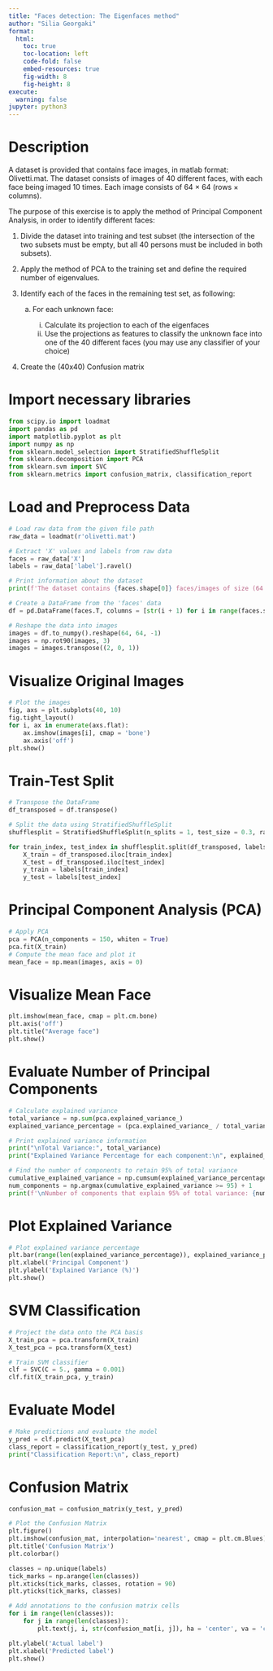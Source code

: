 ```yaml
---
title: "Faces detection: The Eigenfaces method"
author: "Silia Georgaki"
format:
  html:
    toc: true
    toc-location: left
    code-fold: false
    embed-resources: true
    fig-width: 8
    fig-height: 8
execute:
  warning: false
jupyter: python3
---
```


# Description

A dataset is provided that contains face images, in matlab format: Olivetti.mat. The dataset consists of images of 40 different faces, with each face being imaged 10 times. Each image consists of 64 × 64 (rows × columns).

The purpose of this exercise is to apply the method of Principal Component Analysis, in order to identify different faces:

1. Divide the dataset into training and test subset (the intersection of the two subsets must be empty, but all 40 persons must be included in both subsets).
2. Apply the method of PCA to the training set and define the required number of eigenvalues.
3. Identify each of the faces in the remaining test set, as following:

    a. For each unknown face:

        i. Calculate its projection to each of the eigenfaces
        ii. Use the projections as features to classify the unknown face into one of the 40 different faces (you may use any classifier of your choice)
4. Create the (40x40) Confusion matrix

# Import necessary libraries

```python
from scipy.io import loadmat
import pandas as pd
import matplotlib.pyplot as plt
import numpy as np
from sklearn.model_selection import StratifiedShuffleSplit
from sklearn.decomposition import PCA
from sklearn.svm import SVC
from sklearn.metrics import confusion_matrix, classification_report
```

# Load and Preprocess Data

```python
# Load raw data from the given file path
raw_data = loadmat(r'olivetti.mat')

# Extract 'X' values and labels from raw data
faces = raw_data['X']
labels = raw_data['label'].ravel()

# Print information about the dataset
print(f'The dataset contains {faces.shape[0]} faces/images of size (64 x 64) pixels and {len(labels)} corresponding labels.')

# Create a DataFrame from the 'faces' data
df = pd.DataFrame(faces.T, columns = [str(i + 1) for i in range(faces.shape[0])])

# Reshape the data into images
images = df.to_numpy().reshape(64, 64, -1)
images = np.rot90(images, 3)
images = images.transpose((2, 0, 1))
```

# Visualize Original Images

```python
# Plot the images
fig, axs = plt.subplots(40, 10)
fig.tight_layout()
for i, ax in enumerate(axs.flat):
    ax.imshow(images[i], cmap = 'bone')
    ax.axis('off')
plt.show()
```

# Train-Test Split

```python
# Transpose the DataFrame
df_transposed = df.transpose()

# Split the data using StratifiedShuffleSplit
shufflesplit = StratifiedShuffleSplit(n_splits = 1, test_size = 0.3, random_state = 42)

for train_index, test_index in shufflesplit.split(df_transposed, labels):
    X_train = df_transposed.iloc[train_index]
    X_test = df_transposed.iloc[test_index]
    y_train = labels[train_index]
    y_test = labels[test_index]
```

# Principal Component Analysis (PCA)

```python
# Apply PCA
pca = PCA(n_components = 150, whiten = True)
pca.fit(X_train)
# Compute the mean face and plot it
mean_face = np.mean(images, axis = 0)
```

# Visualize Mean Face

```python
plt.imshow(mean_face, cmap = plt.cm.bone)
plt.axis('off')
plt.title("Average face")
plt.show()
```

# Evaluate Number of Principal Components

```python
# Calculate explained variance
total_variance = np.sum(pca.explained_variance_)
explained_variance_percentage = (pca.explained_variance_ / total_variance) * 100

# Print explained variance information
print("\nTotal Variance:", total_variance)
print("Explained Variance Percentage for each component:\n", explained_variance_percentage)

# Find the number of components to retain 95% of total variance
cumulative_explained_variance = np.cumsum(explained_variance_percentage)
num_components = np.argmax(cumulative_explained_variance >= 95) + 1
print(f'\nNumber of components that explain 95% of total variance: {num_components}\n')
```

# Plot Explained Variance

```python
# Plot explained variance percentage
plt.bar(range(len(explained_variance_percentage)), explained_variance_percentage)
plt.xlabel('Principal Component')
plt.ylabel('Explained Variance (%)')
plt.show()
```

# SVM Classification

```python
# Project the data onto the PCA basis
X_train_pca = pca.transform(X_train)
X_test_pca = pca.transform(X_test)

# Train SVM classifier
clf = SVC(C = 5., gamma = 0.001)
clf.fit(X_train_pca, y_train)
```

# Evaluate Model

```python
# Make predictions and evaluate the model
y_pred = clf.predict(X_test_pca)
class_report = classification_report(y_test, y_pred)
print("Classification Report:\n", class_report)
```

# Confusion Matrix

```python
confusion_mat = confusion_matrix(y_test, y_pred)

# Plot the Confusion Matrix
plt.figure()
plt.imshow(confusion_mat, interpolation='nearest', cmap = plt.cm.Blues)
plt.title('Confusion Matrix')
plt.colorbar()

classes = np.unique(labels)
tick_marks = np.arange(len(classes))
plt.xticks(tick_marks, classes, rotation = 90)
plt.yticks(tick_marks, classes)

# Add annotations to the confusion matrix cells
for i in range(len(classes)):
    for j in range(len(classes)):
        plt.text(j, i, str(confusion_mat[i, j]), ha = 'center', va = 'center', color = 'white')

plt.ylabel('Actual label')
plt.xlabel('Predicted label')
plt.show()

```
